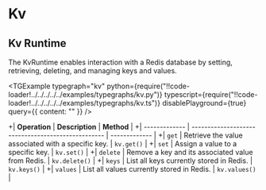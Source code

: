 
# Kv

## Kv Runtime

The KvRuntime enables interaction with a Redis database by setting, retrieving, deleting, and managing keys and values.

<TGExample
  typegraph="kv"
  python={require("!!code-loader!../../../../../examples/typegraphs/kv.py")}
  typescript={require("!!code-loader!../../../../../examples/typegraphs/kv.ts")}
  disablePlayground={true}
  query={{ content: "" }}
/>


+| **Operation** | **Description**                                    | **Method**    |
+| ------------- | -------------------------------------------------- | ------------- |
+| `get`         | Retrieve the value associated with a specific key. | `kv.get()`    |
+| `set`         | Assign a value to a specific key.                  | `kv.set()`    |
+| `delete`      | Remove a key and its associated value from Redis.  | `kv.delete()` |
+| `keys`        | List all keys currently stored in Redis.           | `kv.keys()`   |
+| `values`      | List all values currently stored in Redis.         | `kv.values()` |

